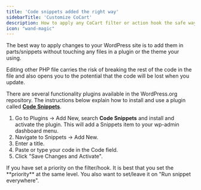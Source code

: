 ```yaml
---
title: 'Code snippets added the right way'
sidebarTitle: 'Customize CoCart'
description: How to apply any CoCart filter or action hook the safe way
icon: "wand-magic"
---
```


The best way to apply changes to your WordPress site is to add them in parts/snippets without touching any files in a plugin or the theme your using.

<Warning>
    Editing other PHP file carries the risk of breaking the rest of the code in the file and also opens you to the potential that the code will be lost when you update.
</Warning>

There are several functionality plugins available in the WordPress.org repository. The instructions below explain how to install and use a plugin called **[Code Snippets](https://wordpress.org/plugins/code-snippets/)**.

1. Go to Plugins → Add New, search **Code Snippets** and install and activate the plugin. This will add a Snippets item to your wp-admin dashboard menu.
2. Navigate to Snippets → Add New.
3. Enter a title.
4. Paste or type your code in the Code field.
5. Click "Save Changes and Activate".

<Note>
    If you have set a priority on the filter/hook. It is best that you set the **priority** at the same level. You also want to set/leave it on "Run snippet everywhere".
</Note>